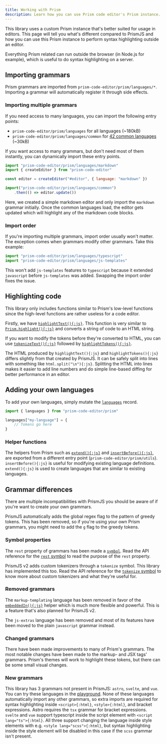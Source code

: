 ```yaml
---
title: Working with Prism
description: Learn how you can use Prism code editor's Prism instance.
---
```



<MountEditors />

This library uses a custom Prism instance that's better suited for usage in editors. This page will tell you what's different compared to PrismJS and how you can use this Prism instance to perform syntax highlighting outside an editor.

Everything Prism related can run outside the browser (in Node.js for example), which is useful to do syntax highlighting on a server.

## Importing grammars

Prism grammars are imported from `prism-code-editor/prism/languages/*`. Importing a grammar will automatically register it through side effects.

### Importing multiple grammars

If you need access to many languages, you can import the following entry points:

- `prism-code-editor/prism/languages` for all languages (~180kB)
- `prism-code-editor/prism/languages/common` for [42 common languages](https://github.com/FIameCaster/prism-code-editor/tree/main/package/src/prism/languages/common.js) (~30kB)

If you want access to many grammars, but don't need most of them instantly, you can dynamically import these entry points.

```js editor
import "prism-code-editor/prism/languages/markdown"
import { createEditor } from "prism-code-editor"

const editor = createEditor("#editor", { language: "markdown" })

import("prism-code-editor/prism/languages/common")
	.then(() => editor.update())
```

Here, we created a simple markdown editor and only import the `markdown` grammar initially. Once the common languages load, the editor gets updated which will highlight any of the markdown code blocks.

### Import order

If you're importing multiple grammars, import order usually won't matter. The exception comes when grammars modify other grammars. Take this example:

```js editor
import "prism-code-editor/prism/languages/typescript"
import "prism-code-editor/prism/languages/js-templates"
```

This won't add `js-templates` features to `typescript` because it extended `javascript` before `js-templates` was added. Swapping the import order fixes the issue.

## Highlighting code

This library only includes functions similar to Prism's low-level functions since the high-level functions are rather useless for a code editor.

Firstly, we have [`highlightText(){:js}`](/api-reference/prism/f-highlighttext). This function is very similar to [`Prism.highlight(){:js}`](https://prismjs.com/docs/Prism.html#.highlight) and converts a string of code to an HTML string.

If you want to modify the tokens before they're converted to HTML, you can use [`tokenizeText(){:js}`](/api-reference/prism/f-tokenizetext) followed by [`highlightTokens(){:js}`](/api-reference/prism/f-highlighttokens).

The HTML produced by `highlightText(){:js}` and `highlightTokens(){:js}` differs slightly from that created by PrismJS. It can be safely split into lines with something like `html.split("\n"){:js}`. Splitting the HTML into lines makes it easier to add line numbers and do simple line-based diffing for better performance in an editor.

## Adding your own languages

To add your own languages, simply mutate the [`languages`](/api-reference/prism/v-languages) record.

```js editor
import { languages } from "prism-code-editor/prism"

languages["my-language"] = {
	// Tokens go here
}
```

### Helper functions

The helpers from Prism such as [`extend(){:js}`](/api-reference/prism/utils/f-extend) and [`insertBefore(){:js}`](/api-reference/prism/utils/f-insertbefore), are exported from a different entry point (`prism-code-editor/prism/utils`). `insertBefore(){:js}` is useful for modifying existing language definitions. `extend(){:js}` is used to create languages that are similar to existing languages.


## Grammar differences

There are multiple incompatibilities with PrismJS you should be aware of if you're want to create your own grammars.

PrismJS automatically adds the global regex flag to the pattern of greedy tokens. This has been removed, so if you're using your own Prism grammars, you might need to add the `g` flag to the greedy tokens.

### Symbol properties

The `rest` property of grammars has been made a [`symbol`](https://developer.mozilla.org/en-US/docs/Web/JavaScript/Reference/Global_Objects/Symbol). Read the API reference for the [`rest` symbol](/api-reference/prism/v-rest) to read the purpose of the `rest` property.

PrismJS v2 adds custom tokenizers through a `tokenize` symbol. This library has implemented this too. Read the API reference for the [`tokenize` symbol](/api-reference/prism/v-tokenize) to know more about custom tokenizers and what they're useful for.

### Removed grammars

The `markup-templating` language has been removed in favor of the [`embeddedIn(){:js}`](/api-reference/prism/utils/f-embeddedin) helper which is much more flexible and powerful. This is a feature that's also planned for PrismJS v2.

The `js-extras` language has been removed and most of its features have been moved to the plain `javascript` grammar instead.

### Changed grammars

There have been made improvements to many of Prism's grammars. The most notable changes have been made to the markup- and JSX tags' grammars. Prism's themes will work to highlight these tokens, but there can be some small visual changes.

### New grammars

This library has 3 grammars not present in PrismJS: `astro`, `svelte`, and `vue`. You can try these languages in the [playground](/playground). None of these languages automatically import any other grammars, so extra imports are required for syntax highlighting inside `<script>{:html}`, `<style>{:html}`, and bracket expressions. Astro requires the `tsx` grammar for bracket expressions. `svelte` and `vue` support typescript inside the script element with `<script lang="ts">{:html}`. All three support changing the language inside style elements with e.g. `<style lang="scss">{:html}`, but syntax highlighting inside the style element will be disabled in this case if the `scss` grammar isn't present.
